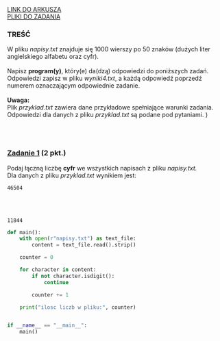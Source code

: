 
<div className="box_link"><a className="link  link_materials" target="_blank" href="https://arkusze.pl/maturalne/informatyka-2021-czerwiec-matura-rozszerzona-2.pdf">LINK DO ARKUSZA</a>
<br/>
<a className="link  link_materials" href="https://arkusze.pl/maturalne/informatyka-2021-czerwiec-matura-rozszerzona-zalaczniki.zip"> PLIKI DO ZADANIA</a>

<br/>
</div>

### TREŚĆ
W pliku <i>napisy.txt</i> znajduje się 1000 wierszy po 50 znaków (dużych liter angielskiego
alfabetu oraz cyfr).<br/><br/>
Napisz <b>program(y)</b>, który(e) da(dzą) odpowiedzi do poniższych zadań. Odpowiedzi zapisz
w pliku <i> wyniki4.txt</i>, a każdą odpowiedź poprzedź numerem oznaczającym odpowiednie
zadanie.<br/><br/>
<b>Uwaga:<br/></b> Plik <i>przyklad.txt</i> zawiera dane przykładowe spełniające warunki zadania.
Odpowiedzi dla danych z pliku <i>przyklad.txt</i> są podane pod pytaniami. )

<br/><br/>

### <u>Zadanie 1</u> (2 pkt.)

Podaj łączną liczbę <b>cyfr</b> we wszystkich napisach z pliku <i>napisy.txt.</i><br/>
Dla danych z pliku <i>przyklad.txt</i> wynikiem jest: 

```text
46504
```

<br/><br/>
<Dropdown title="ODPOWIEDŹ">

```text
11844
```
</Dropdown>





<Dropdown title="PRZYKŁADOWE ROZWIĄZANIE - PYTHON">

```python
def main():
    with open(r"napisy.txt") as text_file:
        content = text_file.read().strip()

    counter = 0

    for character in content:
        if not character.isdigit():
            continue

        counter += 1

    print("ilosc liczb w pliku:", counter)


if __name__ == "__main__":
    main()

```
</Dropdown>

